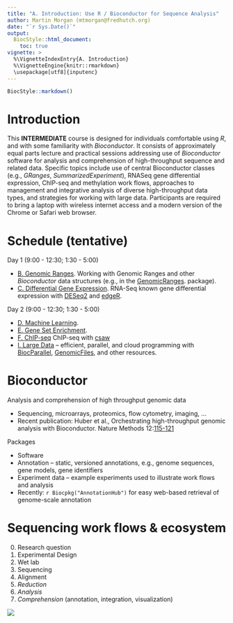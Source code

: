 ```yaml
---
title: "A. Introduction: Use R / Bioconductor for Sequence Analysis"
author: Martin Morgan (mtmorgan@fredhutch.org)
date: "`r Sys.Date()`"
output:
  BiocStyle::html_document:
    toc: true
vignette: >
  %\VignetteIndexEntry{A. Introduction}
  %\VignetteEngine{knitr::rmarkdown}
  \usepackage[utf8]{inputenc}
---
```


```r
BiocStyle::markdown()
```

# Introduction

This **INTERMEDIATE** course is designed for individuals comfortable
using _R_, and with some familiarity with _Bioconductor_. It consists
of approximately equal parts lecture and practical sessions addressing
use of _Bioconductor_ software for analysis and comprehension of
high-throughput sequence and related data. Specific topics include use
of central Bioconductor classes (e.g., _GRanges_,
_SummarizedExperiment_), RNASeq gene differential expression, ChIP-seq
and methylation work flows, approaches to management and integrative
analysis of diverse high-throughput data types, and strategies for
working with large data. Participants are required to bring a laptop
with wireless internet access and a modern version of the Chrome or
Safari web browser.

# Schedule (tentative)

Day 1 (9:00 - 12:30; 1:30 - 5:00)

- [B. Genomic Ranges](B_GenomicRanges.html). Working with Genomic
  Ranges and other _Bioconductor_ data structures (e.g., in the
  [GenomicRanges](http://bioconductor.org/packages/devel/bioc/html/GenomicRanges.html).
  package).  
- [C. Differential Gene Expression](C_DifferentialExpression.html). RNA-Seq
  known gene differential expression with
  [DESeq2](http://bioconductor.org/packages/devel/bioc/html/DESeq2.html)
  and
  [edgeR](http://bioconductor.org/packages/devel/bioc/html/edgeR.html).

Day 2 (9:00 - 12:30; 1:30 - 5:00)

- [D. Machine Learning](D_MachineLearning.html).
- [E. Gene Set Enrichment](E_GeneSetEnrichment.html).
- [F. ChIP-seq](F_ChIPSeq.html) ChIP-seq with
  [csaw](http://bioconductor.org/packages/devel/bioc/html/csaw.html)
- [I. Large Data](I_LargeData.html) -- efficient, parallel, and cloud
  programming with
  [BiocParallel](http://bioconductor.org/packages/devel/bioc/html/BiocParallel.html),
  [GenomicFiles](http://bioconductor.org/packages/devel/bioc/html/GenomicFiles.html),
  and other resources.

# Bioconductor

Analysis and comprehension of high throughput genomic data

- Sequencing, microarrays, proteomics, flow cytometry, imaging, ...
- Recent publication: Huber et al., Orchestrating high-throughput
  genomic analysis with Bioconductor. Nature Methods
  12:[115-121](http://www.nature.com/nmeth/journal/v12/n2/abs/nmeth.3252.html)

Packages

- Software
- Annotation -- static, versioned annotations, e.g., genome sequences,
  gene models, gene identifiers
- Experiment data -- example experiments used to illustrate work
  flows and analysis
- Recently: `r Biocpkg("AnnotationHub")` for easy web-based retrieval
  of genome-scale annotation

# Sequencing work flows & ecosystem

0. Research question
1. Experimental Design
2. Wet lab
3. Sequencing
4. Alignment
5. _Reduction_
6. _Analysis_
7. _Comprehension_ (annotation, integration, visualization)

![](our_figures/SequencingEcosystem.png)
